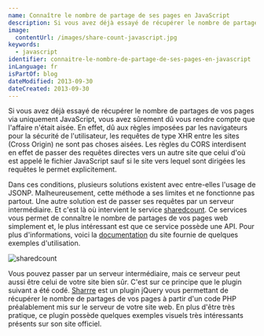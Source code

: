 ```yaml
---
name: Connaître le nombre de partage de ses pages en JavaScript
description: Si vous avez déjà essayé de récupérer le nombre de partages de vos pages via uniquement JavaScript, vous avez sûrement dû vous rendre compte que l'affaire n'était aisée.
image:
  contentUrl: /images/share-count-javascript.jpg
keywords:
  - javascript
identifier: connaitre-le-nombre-de-partage-de-ses-pages-en-javascript
inLanguage: fr
isPartOf: blog
dateModified: 2013-09-30
dateCreated: 2013-09-30
---
```


Si vous avez déjà essayé de récupérer le nombre de partages de vos pages via uniquement JavaScript, vous avez sûrement dû vous rendre compte que l'affaire n'était aisée. En effet, dû aux règles imposées par les navigateurs pour la sécurité de l'utilisateur, les requêtes de type XHR entre les sites (Cross Origin) ne sont pas choses aisées. Les règles du CORS interdisent en effet de passer des requêtes directes vers un autre site que celui d'où est appelé le fichier JavaScript sauf si le site vers lequel sont dirigées les requêtes le permet explicitement.

Dans ces conditions, plusieurs solutions existent avec entre-elles l'usage de JSONP. Malheureusement, cette méthode a ses limites et ne fonctionne pas partout. Une autre solution est de passer ses requêtes par un serveur intermédiaire. Et c'est là où intervient le service [sharedcount](https://www.sharedcount.com/). Ce services vous permet de connaître le nombre de partages de vos pages web simplement et, le plus intéressant est que ce service possède une API. Pour plus d'informations, voici la [documentation](https://www.sharedcount.com/documentation.php) du site fournie de quelques exemples d'utilisation.

![sharedcount](/images/sharedcount.jpg)

Vous pouvez passer par un serveur intermédiaire, mais ce serveur peut aussi être celui de votre site bien sûr. C'est sur ce principe que le plugin suivant a été codé. [Sharrre](http://sharrre.com/) est un plugin jQuery vous permettant de récupérer le nombre de partages de vos pages à partir d'un code PHP préalablement mis sur le serveur de votre site web. En plus d'être très pratique, ce plugin possède quelques exemples visuels très intéressants présents sur son site officiel.
